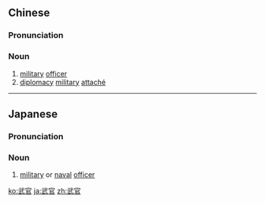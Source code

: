 ==Chinese==
{{zh-forms}}

===Pronunciation===
{{zh-pron
|m=wǔguān
|c=mou5 gun1
|mn=bú-koaⁿ
|cat=n
}}

===Noun===
{{zh-noun}}

# [[military]] [[officer]]
# [[diplomacy]] [[military]] [[attaché]]

----

==Japanese==
{{wikipedia|lang=ja}}
{{ja-kanjitab|ぶ|かん|yomi=o}}

===Pronunciation===
{{ja-pron|ぶかん|y=o}}

===Noun===
{{ja-noun|ぶかん}}

# [[military]] or [[naval]] [[officer]]

[[ko:武官]]
[[ja:武官]]
[[zh:武官]]